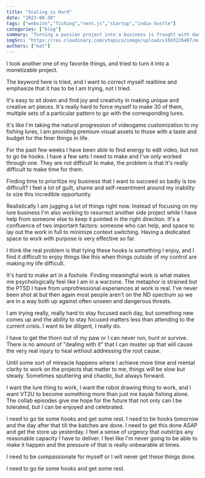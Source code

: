 ---
title: "Scaling is Hard"
date: "2023-08-30"
tags: ["website","fishing","next.js","startup","indie hustle"]
categories: ["blog"]
summary: "Turning a passion project into a business is fraught with danger and failure, yet we do it anyway."
imgSrc: "https://res.cloudinary.com/vtapico/image/upload/v1693226487/matgilbert.com/messy-desk_vhcd3q.jpg"
authors: ["mat"]
---

I took another one of my favorite things, and tried to turn it into a monetizable project.

The keyword here is tried, and I want to correct myself realtime and emphasize that it has to be I am trying, not I tried.

It's easy to sit down and find joy and creativity in making unique and creative art pieces. It's really hard to force myself to make 30 of them, multiple sets of a particular pattern to go with the corresponding lures.

It's like I'm taking the natural progression of videogame customization to my fishing lures, I am providing premium visual assets to those with a taste and budget for the finer things in life.

For the past few weeks I have been able to find energy to edit video, but not to go tie hooks. I have a few sets I need to make and I've only worked through one. They are not difficult to make, the problem is that it's really difficult to make time for them.

Finding time to prioritize my business that I want to succeed so badly is too difficult? I feel a lot of guilt, shame and self-resentment around my inability to size this incredible opportunity.

Realistically I am jugging a lot of things right now. Instead of focusing on my lure business I'm also working to resurrect another side project while I have help from someone else to keep it pointed in the right direction. It's a confluence of two important factors: someone who can help, and space to lay out the work in full to minimize context switching. Having a dedicated space to work with purpose is very effective so far.

I think the real problem is that tying these hooks is something I enjoy, and I find it difficult to enjoy things like this when things outside of my control are making my life difficult.

It's hard to make art in a foxhole. Finding meaningful work is what makes me psychologically feel like I am in a warzone. The metaphor is strained but the PTSD I have from unprofressional experiences at work is real. I've never been shot at but then again most people aren't on the ND spectrum so we are in a way both up against often unseen and dangerous threats.

I am trying really, really hard to stay focused each day, but something new comes up and the ability to stay focused matters less than attending to the current crisis. I want to be diligent, I really do.

I have to get the thorn out of my paw or I can never run, hunt or survive. There is no amount of "dealing with it" that I can muster up that will cause the very real injury to heal without addressing the root cause.

Until some sort of mireacle happens where I achieve more time and mental clarity to work on the projects that matter to me, things will be slow but steady. Sometimes sputtering and chaotic, but always forward.

I want the lure thing to work, I want the robot drawing thing to work, and I want VT2U to become something more than just me kayak fishing alone. The collab episodes give me hope for the future that not only can I be tolerated, but I can be enjoyed and celebrated.

I need to go tie some hooks and get some rest. I need to tie hooks tomorrow and the day after that till the batches are done. I need to get this done ASAP and get the store up yesterday. I feel a sense of urgency that outstrips any reasonable capacity I have to deliver. I feel like I'm never going to  be able to make it happen and the pressure of that is really unbearable at times.

I need to be compassionate for myself or I will never get these things done.

I need to go tie some hooks and get some rest.